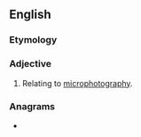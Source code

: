 ==English==

===Etymology===
{{prefix|en|micro|photographic}}

===Adjective===
{{en-adj|-}}

# Relating to [[microphotography]].

===Anagrams===
* {{anagrams|en|photomicrographic}}